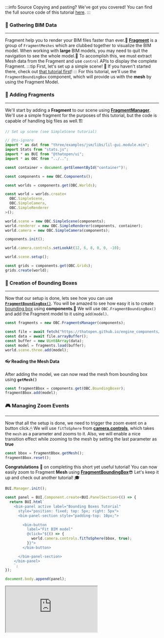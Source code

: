 :::info Source
Copying and pasting? We've got you covered! You can find the full source code of this tutorial [here](https://github.com/ThatOpen/engine_components/blob/main/packages/core/src/fragments/BoundingBoxer/example.ts).
:::

### 🧳 Gathering BIM Data
---
Fragment help you to render your BIM files faster than ever.🚅 [**Fragment**](https://github.com/ThatOpen/engine_fragment) is a group of `FragmentMeshes`
which are clubbed together to visualize the BIM model.
When working with **large** BIM models, you may need to quit the navigation to see the whole model.📌
To accomplish this, we must extract Mesh data from the Fragment and use `control` APIs to display the complete Fragment.
:::tip First, let's set up a simple scene!
👀 If you haven't started there, check out [that tutorial first](SimpleScene.mdx)!
:::
For this tutorial, we'll use the `FragmentBoundingBox` component, which will provide us with the **mesh** by using the Fragment Model.
### 🧩 Adding Fragments
---
We'll start by adding a **Fragment** to our scene using **[FragmentManager](../api/classes/components.FragmentManager)**.
We'll use a simple fragment for the purposes of this tutorial, but the code is capable of handling big files as well.🏗️

```js
// Set up scene (see SimpleScene tutorial)

// @ts-ignore
import * as dat from "three/examples/jsm/libs/lil-gui.module.min";
import Stats from "stats.js";
import * as BUI from "@thatopen/ui";
import * as OBC from "../..";

const container = document.getElementById("container")!;

const components = new OBC.Components();

const worlds = components.get(OBC.Worlds);

const world = worlds.create<
  OBC.SimpleScene,
  OBC.SimpleCamera,
  OBC.SimpleRenderer
>();

world.scene = new OBC.SimpleScene(components);
world.renderer = new OBC.SimpleRenderer(components, container);
world.camera = new OBC.SimpleCamera(components);

components.init();

world.camera.controls.setLookAt(12, 6, 8, 0, 0, -10);

world.scene.setup();

const grids = components.get(OBC.Grids);
grids.create(world);
```
### 🎲 Creation of Bounding Boxes
---
Now that our setup is done, lets see how you can use **[`FragmentBoundingBox()`](../api/classes/components.FragmentBoundingBox)**.
You will be amazed to see how easy it is to create [bounding box](https://threejs.org/docs/?q=bound#api/en/math/Box3) using **components**.💪
We will use `OBC.FragmentBoundingBox()` and add the Fragment model to it using `add(model)`.

```js
const fragments = new OBC.FragmentsManager(components);

const file = await fetch("https://thatopen.github.io/engine_components/resources/small.frag");
const data = await file.arrayBuffer();
const buffer = new Uint8Array(data);
const model = fragments.load(buffer);
world.scene.three.add(model);
```
#### 👓 Reading the Mesh Data
After adding the model, we can now read the mesh from bounding box using **`getMesh()`**

```js
const fragmentBbox = components.get(OBC.BoundingBoxer);
fragmentBbox.add(model);
```
### 🎮 Managing Zoom Events
---
Now that all the setup is done, we need to trigger the zoom event on a button click.🖱
We will use `fitToSphere` from **[camera.controls](../api/classes/components.SimpleCamera#controls)**,
which takes the `mesh` as a parameter and zooms to it.
Also, we will enable a nice transition effect while zooming to the mesh by setting the last parameter as **true**

```js
const bbox = fragmentBbox.getMesh();
fragmentBbox.reset();
```
**Congratulations** 🎉 on completing this short yet useful tutorial!
You can now easily zoom to Fragment **Mesh** using **[FragmentBoundingBox](../api/classes/components.FragmentBoundingBox)**😎
Let's keep it up and check out another tutorial! 🎓

```js
BUI.Manager.init();

const panel = BUI.Component.create<BUI.PanelSection>(() => {
  return BUI.html`
    <bim-panel active label="Bounding Boxes Tutorial" 
      style="position: fixed; top: 5px; right: 5px">
      <bim-panel-section style="padding-top: 10px;">
         
        <bim-button 
          label="Fit BIM model" 
          @click="${() => {
            world.camera.controls.fitToSphere(bbox, true);
          }}">  
        </bim-button>  

      </bim-panel-section>
    </bim-panel>
    `;
});

document.body.append(panel);
```



<iframe src="https://thatopen.github.io/engine_components/examples/BoundingBoxer"></iframe>